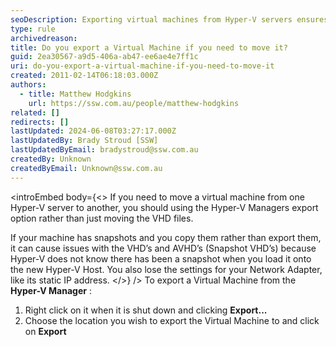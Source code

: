 ```yaml
---
seoDescription: Exporting virtual machines from Hyper-V servers ensures a safe and seamless migration process, preserving settings and snapshots.
type: rule
archivedreason:
title: Do you export a Virtual Machine if you need to move it?
guid: 2ea30567-a9d5-406a-ab47-ee6ae4e7ff1c
uri: do-you-export-a-virtual-machine-if-you-need-to-move-it
created: 2011-02-14T06:18:03.000Z
authors:
  - title: Matthew Hodgkins
    url: https://ssw.com.au/people/matthew-hodgkins
related: []
redirects: []
lastUpdated: 2024-06-08T03:27:17.000Z
lastUpdatedBy: Brady Stroud [SSW]
lastUpdatedByEmail: bradystroud@ssw.com.au
createdBy: Unknown
createdByEmail: Unknown@ssw.com.au
---
```


<introEmbed
  body={<>
If you need to move a virtual machine from one Hyper-V server to another, you should using the Hyper-V Managers export option rather than just moving the VHD files.

If your machine has snapshots and you copy them rather than export them, it can cause issues with the VHD’s and AVHD’s (Snapshot VHD’s) because Hyper-V does not know there has been a snapshot when you load it onto the new Hyper-V Host. You also lose the settings for your Network Adapter, like its static IP address.
  </>}
/>
To export a Virtual Machine from the **Hyper-V Manager** :

1. Right click on it when it is shut down and clicking **Export...**
2. Choose the location you wish to export the Virtual Machine to and click on **Export**
